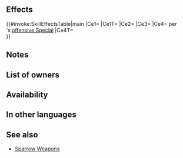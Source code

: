 {{Passive
|name=Arc-Fort Breath
|type=B
|exclusive=0
|canUseWeapon={{WeaponList|Bow}}
|canUseMove={{MoveList|All}}
|properties=random_owner
|1name=Arc-Fort Breath
|1tagid=SID_強弓・呼吸
|1effect=Inflicts Atk/Def-4 on foe, unit deals +X damage (excluding area-of-effect Specials; X = the greater of 15% of unit's Atk or 20% of unit's Def), and grants Special cooldown charge +1 to unit per attack during combat (only highest value applied; does not stack), and also, when unit's Special triggers, neutralizes foe's "reduces damage by X%" effects from foe's non-Special skills (excluding area-of-effect Specials).
|1cost=300
|1required=Seal Def 3
}}
==Effects==
{{#invoke:SkillEffectsTable|main
|Ce1={{Eft|Temporary debuffs|Atk/Def|4}}
|Ce1T={{Tgt|Foe}}
|Ce2={{Eft|Damage Boost|the greater of (15%<br>of {{Tgt|Unit}}'s Atk '''or'''<br>20% of {{Tgt|Unit}}'s Def)}}
|Ce3={{Eft|Accelerate Charge}}
|Ce4={{Eft|Neutralize Damage Reduction}} per<br>{{Tgt|Unit}}'s [[offensive Special]]
|Ce4T={{Tgt|Foe}}<br>
}}
==Notes==
{{Temporary debuffs}}
{{AtkDamageBoost}}
{{CooldownChargePlus}}
{{DamageReductionNeutralization}}
==List of owners==
{{Skill Hero List}}
==Availability==
{{PassiveFocusList}}
{{PassiveDistributionList}}
{{PassiveCombatManualList}}
==In other languages==
{{OtherLanguages
|japanese=
|german=
|spanishEU=Sello Arco Fuerte
|spanishLA=
|french=
|italian=
|chineseTW=強弓·呼吸
|portuguese=
}}

==See also==
{{See also skills|cond=(Description LIKE '% damage% the greater of %' AND Description NOT LIKE '%greater of foe_s%' AND Description NOT LIKE '%greater of unit_s current bonus%' AND Description NOT LIKE '%greater of unit%or foe_s%' OR Description LIKE '%special triggers% neutralizes foe_s "reduces damage by%' AND NOT SCategory='special') AND Exclusive='1' AND Name NOT LIKE '%sparrow%'}}
* [[Skill families/Weapons#Sparrow|Sparrow Weapons]]
{{Passives Navbox|B}}